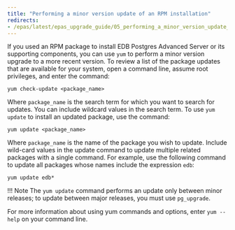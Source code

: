 ```yaml
---
title: "Performing a minor version update of an RPM installation"
redirects:
- /epas/latest/epas_upgrade_guide/05_performing_a_minor_version_update_of_an_rpm_installation/
---
```


If you used an RPM package to install EDB Postgres Advanced Server or its supporting components, you can use `yum` to perform a minor version upgrade to a more recent version. To review a list of the package updates that are available for your system, open a command line, assume root privileges, and enter the command:

```shell
yum check-update <package_name>
```

Where `package_name` is the search term for which you want to search for updates. You can include wildcard values in the search term. To use `yum update` to install an updated package, use the command:

```shell
yum update <package_name>
```

Where `package_name` is the name of the package you wish to update. Include wild-card values in the update command to update multiple related packages with a single command. For example, use the following command to update all packages whose names include the expression `edb`:

```shell
yum update edb*
```

!!! Note
    The `yum update` command performs an update only between minor releases; to update between major releases, you must use `pg_upgrade`.

For more information about using yum commands and options, enter `yum --help` on your command line.


